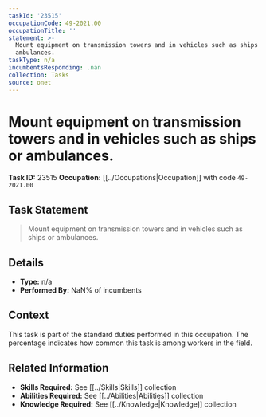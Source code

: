 ```yaml
---
taskId: '23515'
occupationCode: 49-2021.00
occupationTitle: ''
statement: >-
  Mount equipment on transmission towers and in vehicles such as ships or
  ambulances.
taskType: n/a
incumbentsResponding: .nan
collection: Tasks
source: onet
---
```

# Mount equipment on transmission towers and in vehicles such as ships or ambulances.

**Task ID:** 23515
**Occupation:** [[../Occupations|Occupation]] with code `49-2021.00`

## Task Statement

> Mount equipment on transmission towers and in vehicles such as ships or ambulances.

## Details

- **Type:** n/a
- **Performed By:** NaN% of incumbents

## Context

This task is part of the standard duties performed in this occupation. The percentage indicates how common this task is among workers in the field.

## Related Information

- **Skills Required:** See [[../Skills|Skills]] collection
- **Abilities Required:** See [[../Abilities|Abilities]] collection
- **Knowledge Required:** See [[../Knowledge|Knowledge]] collection
